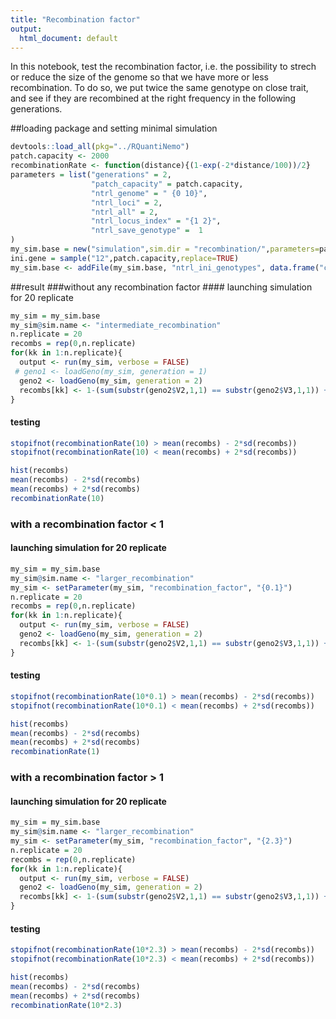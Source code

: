 ```yaml
---
title: "Recombination factor"
output:
  html_document: default
---
```

In this notebook, test the recombination factor, i.e. the possibility to strech or reduce the size of the genome so that we have more or less recombination. 
To do so, we put twice the same genotype on close trait, and see if they are recombined at the right frequency in the following generations. 


##loading package and setting minimal simulation
```r
devtools::load_all(pkg="../RQuantiNemo")
patch.capacity <- 2000
recombinationRate <- function(distance){(1-exp(-2*distance/100))/2}
parameters = list("generations" = 2, 
                  "patch_capacity" = patch.capacity,
                  "ntrl_genome" = " {0 10}",
                  "ntrl_loci" = 2,
                  "ntrl_all" = 2,
                  "ntrl_locus_index" = "{1 2}",
                  "ntrl_save_genotype" =  1
)
my_sim.base = new("simulation",sim.dir = "recombination/",parameters=parameters)
ini.gene = sample("12",patch.capacity,replace=TRUE)
my_sim.base <- addFile(my_sim.base, "ntrl_ini_genotypes", data.frame("c1" = rep(1,patch.capacity),"c2" = ini.gene,"c3" = ini.gene))
```


##result
###without any recombination factor
#### launching simulation for 20 replicate 
```r
my_sim = my_sim.base
my_sim@sim.name <- "intermediate_recombination"
n.replicate = 20
recombs = rep(0,n.replicate)
for(kk in 1:n.replicate){
  output <- run(my_sim, verbose = FALSE)
 # geno1 <- loadGeno(my_sim, generation = 1)
  geno2 <- loadGeno(my_sim, generation = 2)
  recombs[kk] <- 1-(sum(substr(geno2$V2,1,1) == substr(geno2$V3,1,1)) +  sum(substr(geno2$V2,2,2) == substr(geno2$V3,2,2)))/4000
}
```

#### testing
```r
stopifnot(recombinationRate(10) > mean(recombs) - 2*sd(recombs))
stopifnot(recombinationRate(10) < mean(recombs) + 2*sd(recombs))
```

```r
hist(recombs)
mean(recombs) - 2*sd(recombs)
mean(recombs) + 2*sd(recombs)
recombinationRate(10)
```


### with a recombination factor < 1
#### launching simulation for 20 replicate 
```r
my_sim = my_sim.base
my_sim@sim.name <- "larger_recombination"
my_sim <- setParameter(my_sim, "recombination_factor", "{0.1}")
n.replicate = 20
recombs = rep(0,n.replicate)
for(kk in 1:n.replicate){
  output <- run(my_sim, verbose = FALSE)
  geno2 <- loadGeno(my_sim, generation = 2)
  recombs[kk] <- 1-(sum(substr(geno2$V2,1,1) == substr(geno2$V3,1,1)) +  sum(substr(geno2$V2,2,2) == substr(geno2$V3,2,2)))/4000
}
```

#### testing
```r
stopifnot(recombinationRate(10*0.1) > mean(recombs) - 2*sd(recombs))
stopifnot(recombinationRate(10*0.1) < mean(recombs) + 2*sd(recombs))
```

```r
hist(recombs)
mean(recombs) - 2*sd(recombs)
mean(recombs) + 2*sd(recombs)
recombinationRate(1)
```


### with a recombination factor > 1
#### launching simulation for 20 replicate 
```r
my_sim = my_sim.base
my_sim@sim.name <- "larger_recombination"
my_sim <- setParameter(my_sim, "recombination_factor", "{2.3}")
n.replicate = 20
recombs = rep(0,n.replicate)
for(kk in 1:n.replicate){
  output <- run(my_sim, verbose = FALSE)
  geno2 <- loadGeno(my_sim, generation = 2)
  recombs[kk] <- 1-(sum(substr(geno2$V2,1,1) == substr(geno2$V3,1,1)) +  sum(substr(geno2$V2,2,2) == substr(geno2$V3,2,2)))/4000
}
```

#### testing
```r
stopifnot(recombinationRate(10*2.3) > mean(recombs) - 2*sd(recombs))
stopifnot(recombinationRate(10*2.3) < mean(recombs) + 2*sd(recombs))
```

```r
hist(recombs)
mean(recombs) - 2*sd(recombs)
mean(recombs) + 2*sd(recombs)
recombinationRate(10*2.3)
```
